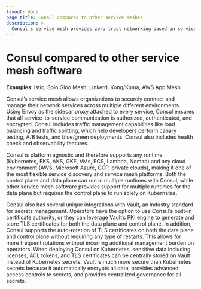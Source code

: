 ```yaml
---
layout: docs
page_title: Consul compared to other service meshes
description: >-
  Consul's service mesh provides zero trust networking based on service identities to authorize, authenticate, and encrypt network services. Consul's service mesh can also provide advanced traffic management capabilties. Although there are many similar capabilities between Consul and other providers like Istio, Solo, Linkerd, Kong, Tetrate, and AWS App Mesh, we highlight the main differentiating factors for help customers compare. 
---
```


# Consul compared to other service mesh software

**Examples**: Istio, Solo Gloo Mesh, Linkerd, Kong/Kuma, AWS App Mesh

Consul’s service mesh allows organizations to securely connect and manage their network services across multiple different environments. Using Envoy as the sidecar proxy attached to every service, Consul ensures that all service-to-service communication is authorized, authenticated, and encrypted. Consul includes traffic management capabilities like load balancing and traffic splitting, which help developers perform canary testing, A/B tests, and blue/green deployments. Consul also includes health check and observability features. 

Consul is platform agnostic and therefore supports any runtime (Kubernetes, EKS, AKS, GKE, VMs, ECS, Lambda, Nomad) and any cloud environment (AWS, Microsoft Azure, GCP, private clouds), making it one of the most flexible service discovery and service mesh platforms. Both the control plane and data plane can run in multiple runtimes with Consul, while other service mesh software provides support for multiple runtimes for the data plane but requires the control plane to run solely on Kubernetes. 

Consul also has several unique integrations with Vault, an industry standard for secrets management. Operators have the option to use Consul’s built-in certificate authority, or they can leverage Vault’s PKI engine to generate and store TLS certificates for both the data plane and control plane. In addition, Consul supports the auto-rotation of TLS certificates on both the data plane and control plane without requiring any type of restarts. This allows for more frequent rotations without incurring additional management burden on operators.
When deploying Consul on Kubernetes, sensitive data including licenses, ACL tokens, and TLS certificates can be centrally stored on Vault instead of Kubernetes secrets. Vault is much more secure than Kubernetes secrets because it automatically encrypts all data, provides advanced access controls to secrets, and provides centralized governance for all secrets.

